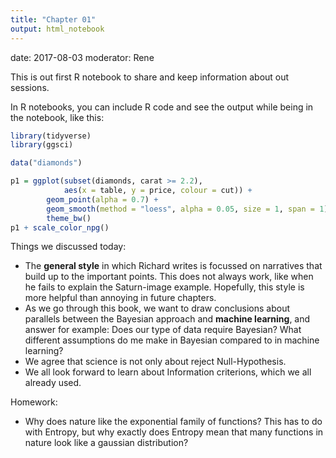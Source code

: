 ```yaml
---
title: "Chapter 01"
output: html_notebook
---
```

date: 2017-08-03
moderator: Rene

This is out first R notebook to share and keep information about out sessions. 
 
In R notebooks, you can include R code and see the output while being in the notebook, like this:
```r
library(tidyverse)
library(ggsci)

data("diamonds")

p1 = ggplot(subset(diamonds, carat >= 2.2),
            aes(x = table, y = price, colour = cut)) +
        geom_point(alpha = 0.7) +
        geom_smooth(method = "loess", alpha = 0.05, size = 1, span = 1) +
        theme_bw()
p1 + scale_color_npg()
```

Things we discussed today:

* The **general style** in which Richard writes is focussed on narratives that build up to the important points. This does not always work, like when he fails to explain the Saturn-image example. Hopefully, this style is more helpful than annoying in future chapters.
* As we go through this book, we want to draw conclusions about parallels between the Bayesian approach and **machine learning**, and answer for example: Does our type of data require Bayesian? What different assumptions do me make in Bayesian compared to in machine learning? 
* We agree that science is not only about reject Null-Hypothesis. 
* We all look forward to learn about Information criterions, which we all already used. 

Homework:

* Why does nature like the exponential family of functions? This has to do with Entropy, but why exactly does Entropy mean that many functions in nature look like a gaussian distribution?
